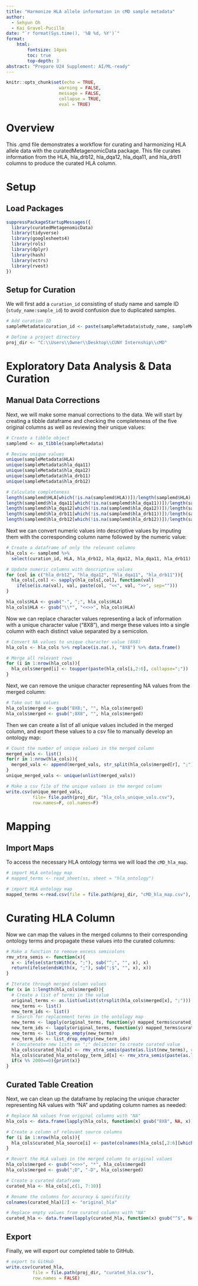---
title: "Harmonize HLA allele information in cMD sample metadata"
author:
  - Sehyun Oh
  - Kai Gravel-Pucillo
date: "`r format(Sys.time(), '%B %d, %Y')`"
format:
    html:
        fontsize: 14pxs
        toc: true
        top-depth: 3
abstract: "Prepare U24 Supplement: AI/ML-ready"
---

```{r setup, include=FALSE}
knitr::opts_chunk$set(echo = TRUE, 
                    warning = FALSE,
                    message = FALSE,
                    collapse = TRUE,
                    eval = TRUE)
```

# Overview

This .qmd file demonstrates a workflow for curating and harmonizing HLA allele
data with the curatedMetagenomicData package.
This file curates information from the HLA, hla_drb12, hla_dqa12, hla_dqa11, and 
hla_drb11 columns to produce the curated HLA column.

# Setup
## Load Packages

```{r load}
suppressPackageStartupMessages({
  library(curatedMetagenomicData)
  library(tidyverse)
  library(googlesheets4)
  library(rols)
  library(dplyr)
  library(hash)
  library(vctrs)
  library(rvest)
})
```

## Setup for Curation

We will first add a `curation_id` consisting of study name and sample ID 
(`study_name:sample_id`) to avoid confusion due to duplicated samples.

```{r curation_setup}
# Add curation ID
sampleMetadata$curation_id <- paste(sampleMetadata$study_name, sampleMetadata$sample_id, sep = ":")

# Define a project directory
proj_dir <- "C:\\Users\\Owner\\Desktop\\CUNY Internship\\cMD"
```

# Exploratory Data Analysis & Data Curation

## Manual Data Corrections

Next, we will make some manual corrections to the data.
We will start by creating a tibble dataframe and checking the completeness of 
the five original columns as well as reviewing their unique values:
```{r}
# Create a tibble object 
samplemd <- as_tibble(sampleMetadata)

# Review unique values
unique(sampleMetadata$HLA)
unique(sampleMetadata$hla_dqa11)
unique(sampleMetadata$hla_dqa12)
unique(sampleMetadata$hla_drb11)
unique(sampleMetadata$hla_drb12)

# Calculate completeness
length(samplemd$HLA[which(!is.na(samplemd$HLA))])/length(samplemd$HLA)
length(samplemd$hla_dqa11[which(!is.na(samplemd$hla_dqa11))])/length(samplemd$hla_dqa11)
length(samplemd$hla_dqa12[which(!is.na(samplemd$hla_dqa12))])/length(samplemd$hla_dqa12)
length(samplemd$hla_drb11[which(!is.na(samplemd$hla_drb11))])/length(samplemd$hla_drb11)
length(samplemd$hla_drb12[which(!is.na(samplemd$hla_drb12))])/length(samplemd$hla_drb12)
```

Next we can convert numeric values into descriptive values by imputing them
with the corresponding column name followed by the numeric value:
```{r}
# Create a dataframe of only the relevant columns
hla_cols <- samplemd %>% 
  select(curation_id, HLA, hla_drb12, hla_dqa12, hla_dqa11, hla_drb11)

# Update numeric columns with descriptive values
for (col in c("hla_drb12", "hla_dqa12", "hla_dqa11", "hla_drb11")){
  hla_cols[,col] <- sapply(hla_cols[,col], function(val) 
    ifelse(is.na(val), val, paste(col, "<<", val, ">>", sep="")))
}

hla_cols$HLA <- gsub("-", ";", hla_cols$HLA)
hla_cols$HLA <- gsub("\\*", "<<>>", hla_cols$HLA)
```

Now we can replace character values representing a lack of information with a 
unique character value ("8X8"), and merge these values into a single column with 
each distinct value separated by a semicolon.
```{r}
# Convert NA values to unique character value (8X8)
hla_cols <- hla_cols %>% replace(is.na(.), "8X8") %>% data.frame()

# Merge all relevant rows
for (i in 1:nrow(hla_cols)){
  hla_cols$merged[i] <- toupper(paste(hla_cols[i,2:6], collapse=";"))
}
```

Next, we can remove the unique character representing NA values from the merged
column:
```{r}
# Take out NA values
hla_cols$merged <- gsub("8X8;", "", hla_cols$merged)
hla_cols$merged <- gsub(";8X8", "", hla_cols$merged)
```

Then we can create a list of all unique values included in the merged column,
and export these values to a csv file to manually develop an ontology map:
```{r}
# Count the number of unique values in the merged column
merged_vals <- list()
for(r in 1:nrow(hla_cols)){
  merged_vals <- append(merged_vals, str_split(hla_cols$merged[r], ";"))
}
unique_merged_vals <- unique(unlist(merged_vals))

# Make a csv file of the unique values in the merged column
write.csv(unique_merged_vals, 
          file= file.path(proj_dir, "hla_cols_unique_vals.csv"), 
          row.names=F, col.names=F)
```

# Mapping

## Import Maps

To access the necessary HLA ontology terms we will load the 
`cMD_hla_map`.
```{r import_maps, eval=FALSE}
# import HLA ontology map
# mapped_terms <- read_sheet(ss, sheet = "hla_ontology")

# import HLA ontology map
mapped_terms <-read.csv(file = file.path(proj_dir, "cMD_hla_map.csv"), header=T)
```


# Curating HLA Column

Now we can map the values in the merged columns to their corresponding ontology
terms and propagate these values into the curated columns: 
```{r}
# Make a function to remove excess semicolons
rmv_xtra_semis <- function(x){
  x <- ifelse(startsWith(x, ";"), sub("^;", "", x), x)
  return(ifelse(endsWith(x, ";"), sub(";$", "", x), x))
}

# Iterate through merged column values
for (x in 1:length(hla_cols$merged)){
  # Create a list of terms in the value
  original_terms <- as.list(unlist(strsplit(hla_cols$merged[x], ";")))
  new_terms <- list()
  new_term_ids <- list()
  # Search for replacement terms in the ontology map
  new_terms <- lapply(original_terms, function(y) mapped_terms$curated_ontology[grep(paste("^",y,"$",sep=""), mapped_terms$original_value, fixed=F)])
  new_term_ids <- lapply(original_terms, function(y) mapped_terms$curated_ontology_term_id[grep(paste("^",y,"$",sep=""), mapped_terms$original_value, fixed=F)])
  new_terms <- list_drop_empty(new_terms)
  new_term_ids <- list_drop_empty(new_term_ids)
  # Concatenate new lists on ";" delimiter to create curated value
  hla_cols$curated_hla[x] <- rmv_xtra_semis(paste(as.list(new_terms), collapse= ";"))
  hla_cols$curated_hla_ontology_term_id[x] <- rmv_xtra_semis(paste(as.list(new_term_ids), collapse= ";"))
  if(x %% 2000==0){print(x)}
}
```


## Curated Table Creation

Next, we can clean up the dataframe by replacing the unique character 
representing NA values with "NA" and updating column names as needed:
```{r}
# Replace NA values from original columns with "NA"
hla_cols <- data.frame(lapply(hla_cols, function(x) gsub("8X8", NA, x)))

# Create a column of relevant source columns
for (i in 1:nrow(hla_cols)){
  hla_cols$curated_hla_source[i] <- paste(colnames(hla_cols[,2:6][which(!is.na(hla_cols[i,2:6]))]), collapse=";")
}

# Revert the HLA values in the merged column to original values
hla_cols$merged <- gsub("<<>>", "*", hla_cols$merged)
hla_cols$merged <- gsub(";D", "-D", hla_cols$merged)

# Create a curated dataframe
curated_hla <- hla_cols[,c(1, 7:10)]

# Rename the columns for accuracy & specificity
colnames(curated_hla)[2] <- "original_hla"

# Replace empty values from curated columns with "NA"
curated_hla <- data.frame(lapply(curated_hla, function(x) gsub("^$", NA, x)))
```


## Export

Finally, we will export our completed table to GitHub.
```{r export_curated_table, eval=FALSE}
# export to GitHub
write.csv(curated_hla, 
          file = file.path(proj_dir, "curated_hla.csv"),
          row.names = FALSE)
```